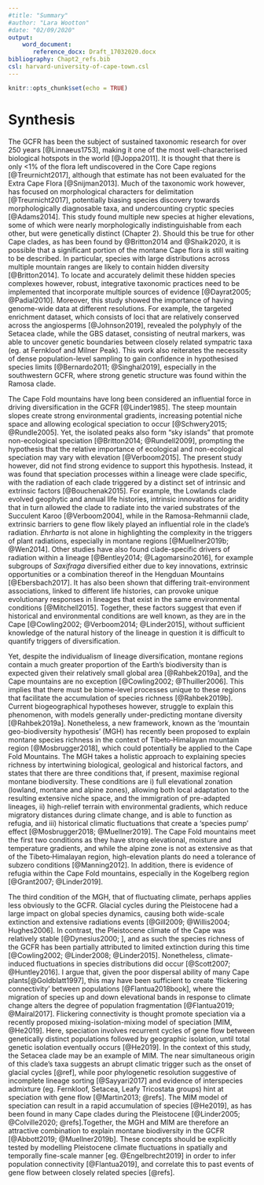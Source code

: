 ```yaml
---
#title: "Summary"
#author: "Lara Wootton"
#date: "02/09/2020"
output:
    word_document:
       reference_docx: Draft_17032020.docx
bibliography: Chapt2_refs.bib
csl: harvard-university-of-cape-town.csl
---
```


```r
knitr::opts_chunk$set(echo = TRUE)
```

# Synthesis

The GCFR has been the subject of sustained taxonomic research for over 250 years [@Linnaeus1753], making it one of the most well-characterised biological hotspots in the world [@Joppa2011]. It is thought that there is only <1% of the flora left undiscovered in the Core Cape regions [@Treurnicht2017], although that estimate has not been evaluated for the Extra Cape Flora [@Snijman2013]. Much of the taxonomic work however, has focused on morphological characters for delimitation [@Treurnicht2017], potentially biasing species discovery towards morphologically diagnosable taxa, and undercounting cryptic species [@Adams2014]. This study found multiple new species at higher elevations, some of which were nearly morphologically indistinguishable from each other, but were genetically distinct (Chapter 2). Should this be true for other Cape clades, as has been found by @Britton2014 and @Shaik2020, it is possible that a significant portion of the montane Cape flora is still waiting to be described. In particular, species with large distributions across multiple mountain ranges are likely to contain hidden diversity [@Britton2014]. To locate and accurately delimit these hidden species complexes however, robust, integrative taxonomic practices need to be implemented that incorporate multiple sources of evidence [@Dayrat2005; @Padial2010]. Moreover, this study showed the importance of having genome-wide data at different resolutions. For example, the targeted enrichment dataset, which consists of loci that are relatively conserved across the angiosperms [@Johnson2019], revealed the polyphyly of the Setacea clade, while the GBS dataset, consisting of neutral markers, was able to uncover genetic boundaries between closely related sympatric taxa (eg. at Fernkloof and Milner Peak). This work also reiterates the necessity of dense population-level sampling to gain confidence in hypothesised species limits [@Bernardo2011; @Singhal2019], especially in the southwestern GCFR, where strong genetic structure was found within the Ramosa clade.

The Cape Fold mountains have long been considered an influential force in driving diversification in the GCFR [@Linder1985]. The steep mountain slopes create strong environmental gradients, increasing potential niche space and allowing ecological speciation to occur [@Schwery2015; @Rundle2005]. Yet, the isolated peaks also form "sky islands" that promote non-ecological speciation [@Britton2014; @Rundell2009], prompting the hypothesis that the relative importance of ecological and non-ecological speciation may vary with elevation [@Verboom2015]. The present study however, did not find strong evidence to support this hypothesis. Instead, it was found that speciation processes within a lineage were clade specific, with the radiation of each clade triggered by a distinct set of intrinsic and extrinsic factors [@Bouchenak2015]. For example, the Lowlands clade evolved geophytic and annual life histories, intrinsic innovations for aridity that in turn allowed the clade to radiate into the varied substrates of the Succulent Karoo [@Verboom2004], while in the Ramosa-Rehmannii clade, extrinsic barriers to gene flow likely played an influential role in the clade's radiation. *Ehrharta* is not alone in highlighting the complexity in the triggers of plant radiations, especially in montane regions [@Muellner2019b; @Wen2014]. Other studies have also found clade-specific drivers of radiation within a lineage [@Bentley2014; @Lagomarsino2016], for example subgroups of *Saxifraga* diversified either due to key innovations, extrinsic opportunities or a combination thereof in the Hengduan Mountains [@Ebersbach2017]. It has also been shown that differing trait-environment associations, linked to different life histories, can provoke unique evolutionary responses in lineages that exist in the same environmental conditions [@Mitchell2015]. Together, these factors suggest that even if historical and environmental conditions are well known, as they are in the Cape [@Cowling2002; @Verboom2014; @Linder2015], without sufficient knowledge of the natural history of the lineage in question it is difficult to quantify triggers of diversification.

Yet, despite the individualism of lineage diversification, montane regions contain a much greater proportion of the Earth's biodiversity than is expected given their relatively small global area [@Rahbek2019a], and the Cape mountains are no exception [@Cowling2002; @Thuiller2006]. This implies that there must be biome-level processes unique to these regions that facilitate the accumulation of species richness [@Rahbek2019b]. Current biogeographical hypotheses however, struggle to explain this phenomenon, with models generally under-predicting montane diversity [@Rahbek2019a]. Nonetheless, a new framework, known as the 'mountain geo-biodiversity hypothesis' (MGH) has recently been proposed to explain montane species richness in the context of Tibeto‐Himalayan mountain region [@Mosbrugger2018], which could potentially be applied to the Cape Fold Mountains. The MGH takes a holistic approach to explaining species richness by intertwining biological, geological and historical factors, and states that there are three conditions that, if present, maximise regional montane biodiversity. These conditions are i) full elevational zonation (lowland, montane and alpine zones), allowing both local adaptation to the resulting extensive niche space, and the immigration of pre-adapted lineages, ii) high-relief terrain with environmental gradients, which reduce migratory distances during climate change, and is able to function as refugia, and iii) historical climatic fluctuations that create a 'species pump' effect [@Mosbrugger2018; @Muellner2019]. The Cape Fold mountains meet the first two conditions as they have strong elevational, moisture and temperature gradients, and while the alpine zone is not as extensive as that of the Tibeto‐Himalayan region, high-elevation plants do need a tolerance of subzero conditions [@Manning2012]. In addition, there is evidence of refugia within the Cape Fold mountains, especially in the Kogelberg region [@Grant2007; @Linder2019].

The third condition of the MGH, that of fluctuating climate, perhaps applies less obviously to the GCFR. Glacial cycles during the Pleistocene had a large impact on global species dynamics, causing both wide-scale extinction and extensive radiations events [@Gill2009; @Willis2004; Hughes2006]. In contrast, the Pleistocene climate of the Cape was relatively stable [@Dynesius2000; ], and as such the species richness of the GCFR has been partially attributed to limited extinction during this time [@Cowling2002; @Linder2008; @Linder2015]. Nonetheless, climate-induced fluctuations in species distributions did occur [@Scott2007; @Huntley2016]. I argue that, given the poor dispersal ability of many Cape plants[@Goldblatt1997], this may have been sufficient to create 'flickering connectivity' between populations [@Flantua2018book], where the migration of species up and down elevational bands in response to climate change alters the degree of population fragmentation [@Flantua2019; @Mairal2017]. Flickering connectivity is thought promote speciation via a recently proposed mixing-isolation-mixing model of speciation [MIM, @He2019]. Here, speciation involves recurrent cycles of gene flow between genetically distinct populations followed by geographic isolation, until total genetic isolation eventually occurs [@He2019]. In the context of this study, the Setacea clade may be an example of MIM. The near simultaneous origin of this clade's taxa suggests an abrupt climatic trigger such as the onset of glacial cycles [@ref], while poor phylogenetic resolution suggestive of incomplete lineage sorting [@Sayyari2017] and evidence of interspecies admixture (eg. Fernkloof, Setacea, Leafy Tricostata groups) hint at speciation with gene flow [@Martin2013; @refs]. The MIM model of speciation can result in a rapid accumulation of species [@He2019], as has been found in many Cape clades during the Pleistocene [@Linder2005; @Colville2020; @refs].Together, the MGH and MIM are therefore an attractive combination to explain montane biodiversity in the GCFR [@Abbott2019; @Muellner2019b]. These concepts should be explicitly tested by modelling Pleistocene climate fluctuations in spatially and temporally fine-scale manner [eg. @Engelbrecht2019] in order to infer population connectivity [@Flantua2019], and correlate this to past events of gene flow between closely related species [@refs]. 